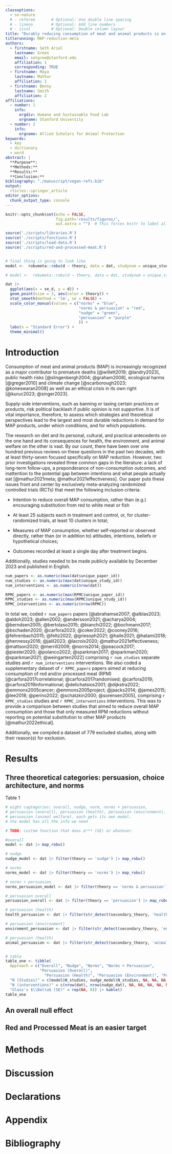 ```yaml
---
classoptions: 
  - sn-nature      
  # - referee       # Optional: Use double line spacing 
  # - lineno        # Optional: Add line numbers
  # - iicol         # Optional: Double column layour
title: "Durably reducing consumption of meat and animal products is an unsolved problem: results from a meta-analysis"
titlerunning: MAP-reduction-meta
authors: 
  - firstname: Seth Ariel
    lastname: Green
    email: setgree@stanford.edu
    affiliation: 1
    corresponding: TRUE
  - firstname: Maya 
    lastname: Mathur
    affiliation: 1
  - firstname: Benny
    lastname: Smith 
    affiliation: 2
affiliations:
  - number: 1
    info:
      orgdiv: Humane and Sustainable Food Lab
      orgname: Stanford University
  - number: 2
    info:
      orgname: Allied Scholars for Animal Protection 
keywords:
  - key
  - dictionary
  - word
abstract: |
  **Purpose**: 
  **Methods:** 
  **Results:** 
  **Conclusion:**
bibliography: "./manuscript/vegan-refs.bib"
output: 
  rticles::springer_article
editor_options: 
  chunk_output_type: console
---
```


```r
knitr::opts_chunk$set(echo = FALSE,
                      fig.path='results/figures/',
                      out.extra = "")  # This forces knitr to label all figures.

source('./scripts/libraries.R')
source('./scripts/functions.R')
source('./scripts/load-data.R')
source('./scripts/red-and-processed-meat.R')


# final thing is going to look like
model <-  robumeta::robu(d ~ theory, data = dat, studynum = unique_study_id, var.eff.size = var_d, modelweights = "CORR")

# model <-  robumeta::robu(d ~ theory, data = dat, studynum = unique_study_id, var.eff.size = var_d, modelweights = "HIER")

dat |> 
  ggplot(aes(x = se_d, y = d)) +
  geom_point(size = 3, aes(color = theory)) +
  stat_smooth(method = 'lm', se = FALSE) +
  scale_color_manual(values = c("norms" = "blue",  
                                "norms & persuasion" = "red", 
                                "nudge" = "green", 
                                "persuasion" = "purple" 
                                )) +
  labs(x = "Standard Error") +
  theme_minimal()

```

# Introduction {#sec1}

Consumption of meat and animal products (MAP) is increasingly recognized as a major contributor to premature deaths [@willett2019; @landry2023], public health risks [@slingenbergh2004; @graham2008], ecological harms [@greger2010] and climate change [@scarborough2023; @koneswaran2008] as well as an ethical crisis in its own right [@kuruc2023; @singer2023].

Supply-side interventions, such as banning or taxing certain practices or products, risk political backlash if public opinion is not supportive.
It is of vital importance, therefore, to assess which strategies and theoretical perspectives lead to the largest and most durable reductions in demand for MAP products, under which conditions, and for which populations.

The research on diet and its personal, cultural, and practical antecedents on the one hand and its consequences for health, the environment, and animal welfare on the other is vast.
By our count, there have been over one hundred previous reviews on these questions in the past two decades, with at least thirty-seven focused specifically on MAP reduction.
However, two prior investigations revealed three common gaps in the literature: a lack of long-term follow-ups, a preponderance of non-consumption outcomes, and inattention to the potential gap between intentions and what people actually eat [@mathur2021meta; @mathur2021effectiveness].
Our paper puts these issues front and center by exclusively meta-analyzing randomized controlled trials (RCTs) that meet the following inclusion criteria:

-   Intention to reduce overall MAP consumption, rather than (e.g.) encouraging substitution from red to white meat or fish

-   At least 25 subjects each in treatment and control, or, for cluster-randomized trials, at least 10 clusters in total;

-   Measures of MAP consumption, whether self-reported or observed directly, rather than (or in addition to) attitudes, intentions, beliefs or hypothetical choices;

-   Outcomes recorded at least a single day after treatment begins.

Additionally, studies needed to be made publicly available by December 2023 and published in English.

```r
num_papers <- as.numeric(max(dat$unique_paper_id))
num_studies <- as.numeric(max(dat$unique_study_id))
num_interventions <- as.numeric(nrow(dat))

RPMC_papers <- as.numeric(max(RPMC$unique_paper_id))
RPMC_studies <- as.numeric(max(RPMC$unique_study_id))
RPMC_interventions <- as.numeric(nrow(RPMC))
```

In total we, coded `r num_papers` papers [@abrahamse2007; @alblas2023; @aldoh2023; @allen2002; @andersson2021; @acharya2004; @berndsen2005; @bertolaso2015; @bianchi2022; @bochmann2017; @bschaden2020; @carfora2023; @coker2022; @cooney2016; @fehrenbach2015; @feltz2022; @griesoph2021; @haile2021; @hatami2018; @hennessy2016; @jalil2023; @lacroix2020; @mathur2021effectiveness; @mattson2020; @merrill2009; @norris2014; @peacock2017; @piester2020; @polanco2022; @sparkman2017; @sparkman2020; @sparkman2021; @weingarten2022] comprising `r num_studies` separate studies and `r num_interventions` interventions.
We also coded a supplementary dataset of `r RPMC_papers` papers aimed at reducing consumption of red and/or processed meat (RPM) [@carfora2017correlational; @carfora2017randomised; @carfora2019; @carfora2019informational; @delichatsios2001; @dijkstra2022; @emmons2005cancer; @emmons2005project; @jaacks2014; @james2015; @lee2018; @perino2022; @schatzkin2000; @sorensen2005], comprising `r RPMC_studies` studies and `r RPMC_interventions` interventions.
This was to provide a comparison between studies that aimed to reduce overall MAP consumption and those that only measured RPM reductions without reporting on potential substitution to other MAP products [@mathur2022ethical].

Additionally, we compiled a dataset of 779 excluded studies, along with their reason(s) for exclusion.

# Results {#sec2}

## Three theoretical categories: persuasion, choice architecture, and norms

Table 1 

```r
# eight cagtegories: overall, nudge, norm, norms + persuasion,
# persuasion (overall), persuasion (health), persuasion (environment), and 
# persuasion (animal welfare). each gets its own model.
# the model has all the info we need

# TODO: custom function that does ∆*** (SE) or whatever.

#overall
model <- dat |> map_robu()

# nudge
nudge_model <- dat |> filter(theory == 'nudge') |> map_robu()

# norms
norms_model <- dat |> filter(theory == 'norms') |> map_robu()

# norms + persuasion
norms_persuasion_model <- dat |> filter(theory == 'norms & persuasion') |> map_robu()

# persuasion overall
persuasion_overall <- dat |> filter(theory == 'persuasion') |> map_robu()

# persuasion (health)
health_persuasion <- dat |> filter(str_detect(secondary_theory, 'health')) |> map_robu()

# persuasion (environment)
enviroment_persuasion <- dat |> filter(str_detect(secondary_theory, 'environment')) |> map_robu()

# persuasion (health)
animal_persuasion <- dat |> filter(str_detect(secondary_theory, 'animal')) |> map_robu()


# table
table_one <- tibble(
  Approach = c("Overall", "Nudge", "Norms", "Norms + Persuasion", 
               "Persuasion (Overall)", 
                 "Persuasion (Health)", "Persuasion (Environment)", "Persuasion (Animal Welfare"),
  "N (Studies)" = c(model$N_studies, nudge_model$N_studies, NA, NA, NA, NA, NA, NA),
  "N (interventions)" = c(nrow(dat), nrow(nudge_dat), NA, NA, NA, NA, NA, NA),
  "Glass's $\\Delta$ (SE)" = rep(NA, 8)) |> kable()
table_one

```

## An overall null effect

## Red and Processed Meat is an easier target

# Methods {#sec3}

# Discussion {#sec4}

\backmatter

\bmhead{Supplementary information}

\bmhead{Acknowledgments}

# Declarations {.unnumbered}

# Appendix {#secA1}

# Bibliography
